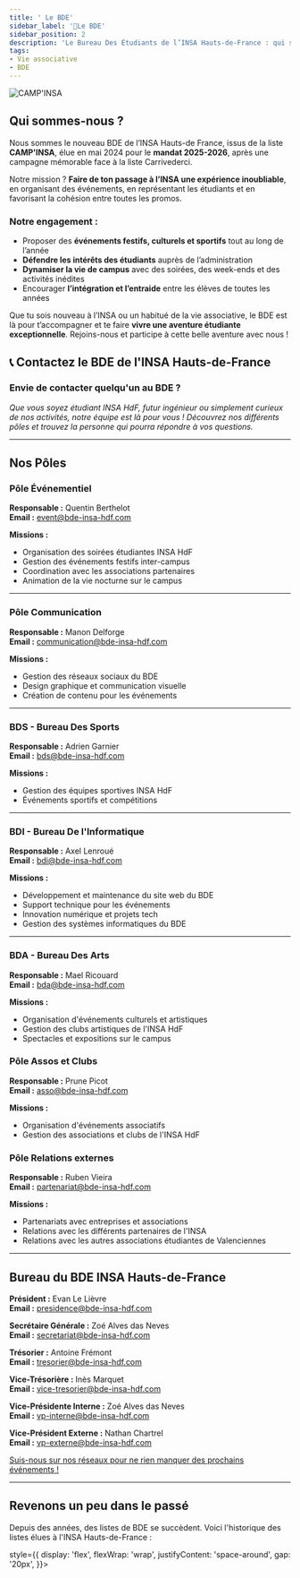 ```yaml
---
title: ' Le BDE'
sidebar_label: '🔔Le BDE'
sidebar_position: 2
description: 'Le Bureau Des Étudiants de l’INSA Hauts-de-France : qui sommes-nous, que faisons-nous et comment nous contacter ?'
tags:
- Vie associative
- BDE
---
```



![CAMP'INSA](/img/bde/campinsa-bureau.png)

## Qui sommes-nous ?


Nous sommes le nouveau BDE de l’INSA Hauts-de France, issus de la liste **CAMP'INSA**, élue en mai 2024 pour le **mandat 2025-2026**, après une campagne mémorable face à la liste Carrivederci. 

Notre mission ? **Faire de ton passage à l’INSA une expérience inoubliable**, en organisant des événements, en représentant les étudiants et en favorisant la cohésion entre toutes les promos.

### Notre engagement :

- Proposer des **événements festifs, culturels et sportifs** tout au long de l’année
- **Défendre les intérêts des étudiants** auprès de l’administration
- **Dynamiser la vie de campus** avec des soirées, des week-ends et des activités inédites
- Encourager **l’intégration et l’entraide** entre les élèves de toutes les années

Que tu sois nouveau à l’INSA ou un habitué de la vie associative, le BDE est là pour t’accompagner et te faire **vivre une aventure étudiante exceptionnelle**. Rejoins-nous et participe à cette belle aventure avec nous !

## 📞 Contactez le BDE de l'INSA Hauts-de-France

### Envie de contacter quelqu'un au BDE ? 

*Que vous soyez étudiant INSA HdF, futur ingénieur ou simplement curieux de nos activités, notre équipe est là pour vous ! Découvrez nos différents pôles et trouvez la personne qui pourra répondre à vos questions.*

---

## Nos Pôles

### Pôle Événementiel

**Responsable :** Quentin Berthelot  
**Email :** event@bde-insa-hdf.com  

**Missions :**
- Organisation des soirées étudiantes INSA HdF
- Gestion des événements festifs inter-campus
- Coordination avec les associations partenaires
- Animation de la vie nocturne sur le campus


---

### Pôle Communication

**Responsable :** Manon Delforge  
**Email :** communication@bde-insa-hdf.com  

**Missions :**
- Gestion des réseaux sociaux du BDE
- Design graphique et communication visuelle
- Création de contenu pour les événements


---

### BDS - Bureau Des Sports

**Responsable :** Adrien Garnier  
**Email :** bds@bde-insa-hdf.com  

**Missions :**
- Gestion des équipes sportives INSA HdF
- Événements sportifs et compétitions

---

### BDI - Bureau De l'Informatique

**Responsable :** Axel Lenroué  
**Email :** bdi@bde-insa-hdf.com  

**Missions :**
- Développement et maintenance du site web du BDE
- Support technique pour les événements
- Innovation numérique et projets tech
- Gestion des systèmes informatiques du BDE

---

### BDA - Bureau Des Arts

**Responsable :** Mael Ricouard  
**Email :** bda@bde-insa-hdf.com  

**Missions :**
- Organisation d'événements culturels et artistiques
- Gestion des clubs artistiques de l'INSA HdF
- Spectacles et expositions sur le campus

### Pôle Assos et Clubs

**Responsable :** Prune Picot  
**Email :** asso@bde-insa-hdf.com  

**Missions :**
- Organisation d'événements associatifs
- Gestion des associations et clubs de l'INSA HdF

### Pôle Relations externes

**Responsable :** Ruben Vieira  
**Email :** partenariat@bde-insa-hdf.com  

**Missions :**
- Partenariats avec entreprises et associations
- Relations avec les différents partenaires de l'INSA
- Relations avec les autres associations étudiantes de Valenciennes

---

## Bureau du BDE INSA Hauts-de-France

**Président :** Evan Le Lièvre\
**Email :** presidence@bde-insa-hdf.com

**Secrétaire Générale :** Zoé Alves das Neves\
**Email :** secretariat@bde-insa-hdf.com

**Trésorier :** Antoine Frémont\
**Email :** tresorier@bde-insa-hdf.com

**Vice-Trésorière :** Inès Marquet\
**Email :** vice-tresorier@bde-insa-hdf.com

**Vice-Présidente Interne :** Zoé Alves das Neves\
**Email :** vp-interne@bde-insa-hdf.com

**Vice-Président Externe :** Nathan Chartrel\
**Email :** vp-externe@bde-insa-hdf.com


[Suis-nous sur nos réseaux pour ne rien manquer des prochains événements !](https://www.instagram.com/bdeinsahdf/?hl=fr)

---

## Revenons un peu dans le passé

Depuis des années, des listes de BDE se succèdent. Voici l'historique des listes élues à l'INSA Hauts-de-France :

<div

  style={{
    display: 'flex',
    flexWrap: 'wrap',
    justifyContent: 'space-around',
    gap: '20px',
  }}>


<BDEListPreview
  nom="CAMP'INSA"
  logo_rel_url="/img/bde/listes/campinsa.svg"
  annee="Actuel"
  instagram_url="https://www.instagram.com/camp_insa/"
  lien_film = "https://www.youtube.com/watch?v=8T5MP2g-10s"
  lien_musique = "https://www.youtube.com/watch?v=IIwQZhvmVgI"
  />

<BDEListPreview
  nom="Caristérix"
  logo_rel_url="/img/bde/listes/caristerix.png"
  annee="2024-2025"
  instagram_url="https://www.instagram.com/caristerix/"
  lien_film = "https://www.youtube.com/watch?v=FJZpSiFd_TU"
  lien_musique = "https://www.youtube.com/watch?v=7EmgnyhfPS0"
  />

<BDEListPreview
  nom="INS'Avengers"
  logo_rel_url="/img/bde/listes/insavengers.png"
  annee="2023-2024"
  instagram_url="https://www.instagram.com/insavengers_liste/"
  lien_film = "https://www.youtube.com/watch?v=XYFgU-wVLu4"
  />

<BDEListPreview
  nom="The Great Cari"
  logo_rel_url="/img/bde/listes/thegreatcari.png"
  annee="2022-2023"
  instagram_url="https://www.instagram.com/the_great_cari/"
  lien_film = "https://www.youtube.com/watch?v=t0gRmeJRF4U"
  />

<BDEListPreview
  nom="Carin'vegas"
  logo_rel_url="/img/bde/listes/carinvegas.png"
  annee="2021-2022"
  instagram_url="https://www.instagram.com/carinsavegas/"
  lien_film = "https://www.youtube.com/watch?v=6NV3WU_LhB0"
  />

<BDEListPreview
  nom ="Cariblinders"
  logo_rel_url="/img/bde/listes/cariblinders.png"
  annee="2020-2021"
  instagram_url="https://www.instagram.com/cariblinders/"
  lien_film = "https://www.youtube.com/watch?v=iZl5HGwkL78"
  />


</div>